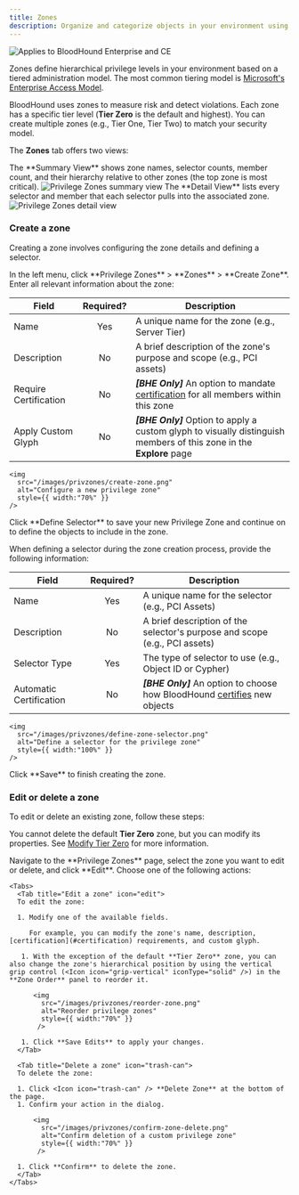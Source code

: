 ```yaml
---
title: Zones
description: Organize and categorize objects in your environment using Privilege Zones.
---
```



<img noZoom src="/assets/enterprise-AND-community-edition-pill-tag.svg" alt="Applies to BloodHound Enterprise and CE"/>

Zones define hierarchical privilege levels in your environment based on a tiered administration model. The most common tiering model is [Microsoft's Enterprise Access Model](https://learn.microsoft.com/en-us/security/privileged-access-workstations/privileged-access-access-model). 

BloodHound uses zones to measure risk and detect violations. Each zone has a specific tier level (**Tier Zero** is the default and highest). You can create multiple zones (e.g., Tier One, Tier Two) to match your security model.

The **Zones** tab offers two views:

<Tabs>
  <Tab title="Summary View">
  The **Summary View** shows zone names, selector counts, member count, and their hierarchy relative to other zones (the top zone is most critical).
    <img
      src="/images/privzones/summary-view.png"
      alt="Privilege Zones summary view"
      style={{ width:"100%" }}
    />
  </Tab>
  <Tab title="Detail View">
  The **Detail View** lists every selector and member that each selector pulls into the associated zone.
    <img
      src="/images/privzones/detail-view.png"
      alt="Privilege Zones detail view"
      style={{ width:"100%" }}
    />
  </Tab>
</Tabs>

### Create a zone

Creating a zone involves configuring the zone details and defining a selector.

<SelectorWarning/>

<Steps>
  <Step title="Open the Privilege Zones page">
  In the left menu, click **Privilege Zones** > **Zones** > **Create Zone**.
  </Step>

  <Step title="Configure initial zone details">
  Enter all relevant information about the zone:

  | Field                 | Required?    | Description                                                                                                          |
  |-----------------------|:------------:|----------------------------------------------------------------------------------------------------------------------|
  | Name                  | Yes          | A unique name for the zone (e.g., Server Tier)                                                                       |
  | Description           | No           | A brief description of the zone's purpose and scope (e.g., PCI assets)                                               |
  | Require Certification | No           | **_[BHE Only]_** An option to mandate [certification](#certification) for all members within this zone                                                  |
  | Apply Custom Glyph    | No           | **_[BHE Only]_** Option to apply a custom glyph to visually distinguish members of this zone in the **Explore** page |

    <img
      src="/images/privzones/create-zone.png"
      alt="Configure a new privilege zone"
      style={{ width:"70%" }}
    />

  </Step>

  <Step title="Define a selector">
  Click **Define Selector** to save your new Privilege Zone and continue on to define the objects to include in the zone.

  <SelectorWarning/>

  When defining a selector during the zone creation process, provide the following information:

  | Field                  | Required?          | Description                                                                                   |
  |------------------------|:------------------:|-----------------------------------------------------------------------------------------------|
  | Name                   | Yes                | A unique name for the selector (e.g., PCI Assets)                                             |
  | Description            | No                 | A brief description of the selector's purpose and scope (e.g., PCI assets)                    |
  | Selector Type          | Yes                | The type of selector to use (e.g., Object ID or Cypher)                                       |
  | Automatic Certification| No                 | **_[BHE Only]_** An option to choose how BloodHound [certifies](#certification) new objects                    |

    <img
      src="/images/privzones/define-zone-selector.png"
      alt="Define a selector for the privilege zone"
      style={{ width:"100%" }}
    />
  </Step>
    <Step title="Complete zone creation">
    Click **Save** to finish creating the zone.
    </Step>
</Steps>

### Edit or delete a zone

To edit or delete an existing zone, follow these steps:

<Note>You cannot delete the default **Tier Zero** zone, but you can modify its properties. See [Modify Tier Zero](https://github.com/SpecterOps/bloodhound-docs/blob/main//get-started/security-boundaries/modifying-tier-zero) for more information.</Note>

<Steps>
  <Step title="Select a zone">
   Navigate to the **Privilege Zones** page, select the zone you want to edit or delete, and click **Edit**.
  </Step>

  <Step title="Edit or delete a zone">
    Choose one of the following actions:

    <Tabs>
      <Tab title="Edit a zone" icon="edit">
      To edit the zone:

      1. Modify one of the available fields.

         For example, you can modify the zone's name, description, [certification](#certification) requirements, and custom glyph.

       1. With the exception of the default **Tier Zero** zone, you can also change the zone's hierarchical position by using the vertical grip control (<Icon icon="grip-vertical" iconType="solid" />) in the **Zone Order** panel to reorder it.

          <img
            src="/images/privzones/reorder-zone.png"
            alt="Reorder privilege zones"
            style={{ width:"70%" }}
           />

       1. Click **Save Edits** to apply your changes.
      </Tab>

      <Tab title="Delete a zone" icon="trash-can">
      To delete the zone:

      1. Click <Icon icon="trash-can" /> **Delete Zone** at the bottom of the page.
      1. Confirm your action in the dialog.

          <img
            src="/images/privzones/confirm-zone-delete.png"
            alt="Confirm deletion of a custom privilege zone"
            style={{ width:"70%" }}
           />

      1. Click **Confirm** to delete the zone.
      </Tab>
    </Tabs>
  </Step>
</Steps>
